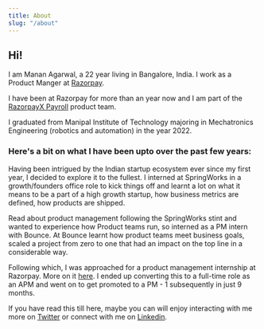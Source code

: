 ```yaml
---
title: About
slug: "/about"
---
```


## Hi!

I am Manan Agarwal, a 22 year living in Bangalore, India. I work as a Product Manger at [Razorpay](https://razorpay.com).  

I have been at Razorpay for more than an year now and I am part of the [RazorpayX Payroll](https://razorpay.com/payroll) product team.

I graduated from Manipal Institute of Technology majoring in Mechatronics Engineering (robotics and automation) in the year 2022.

### Here's a bit on what I have been upto over the past few years:

Having been intrigued by the Indian startup ecosystem ever since my first year, I decided to explore it to the fullest.
I interned at SpringWorks in a growth/founders office role to kick things off and learnt a lot on what it means to be a part of a high growth startup, how business metrics are defined, how products are shipped.

Read about product management following the SpringWorks stint and wanted to experience how Product teams run, so interned as a PM intern with Bounce.
At Bounce learnt how product teams meet business goals, scaled a project from zero to one that had an impact on the top line in a considerable way.

Following which, I was approached for a product management internship at Razorpay. More on it [here](https://www.mananagarwal.in/landing-at-razorpay). I ended up converting this to a full-time role as an APM and went on to get promoted to a PM - 1 subsequently in just 9 months.

If you have read this till here, maybe you can will enjoy interacting with me more on [Twitter](https://twitter.com/manan_0308) or connect with me on [Linkedin](https://www.linkedin.com/in/mananagarwal03).
